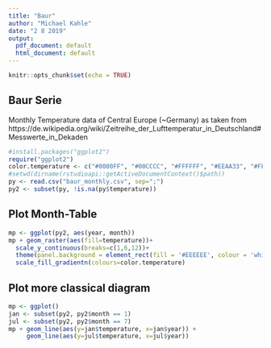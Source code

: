 ```yaml
---
title: "Baur"
author: "Michael Kahle"
date: "2 8 2019"
output:
  pdf_document: default
  html_document: default
---
```


```r
knitr::opts_chunk$set(echo = TRUE)
```

## Baur Serie


Monthly Temperature data of Central Europe (~Germany) as taken from
https://de.wikipedia.org/wiki/Zeitreihe_der_Lufttemperatur_in_Deutschland#Messwerte_in_Dekaden


```r
#install.packages("ggplot2")
require("ggplot2")
color.temperature <- c("#0000FF", "#00CCCC", "#FFFFFF", "#EEAA33", "#FF5555")
#setwd(dirname(rstudioapi::getActiveDocumentContext()$path))
py <- read.csv("baur_monthly.csv", sep=";")
py2 <- subset(py, !is.na(py$temperature))
```

## Plot Month-Table

```r
mp <- ggplot(py2, aes(year, month))
mp + geom_raster(aes(fill=temperature))+
  scale_y_continuous(breaks=c(1,6,12))+
  theme(panel.background = element_rect(fill = '#EEEEEE', colour = 'white'), legend.position="right", text=element_text(size=14, family="Calibri"))+
  scale_fill_gradientn(colours=color.temperature)
```

## Plot more classical diagram

```r
mp <- ggplot()
jan <- subset(py2, py2$month == 1)
jul <- subset(py2, py2$month == 7)
mp + geom_line(aes(y=jan$temperature, x=jan$year)) + 
     geom_line(aes(y=jul$temperature, x=jul$year))
```

